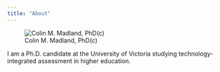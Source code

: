 ```yaml
---
title: "About"
---
```


![Colin M. Madland, PhD(c)](assets/colin.jpg)

I am a Ph.D. candidate at the University of Victoria studying technology-integrated assessment in higher education.

